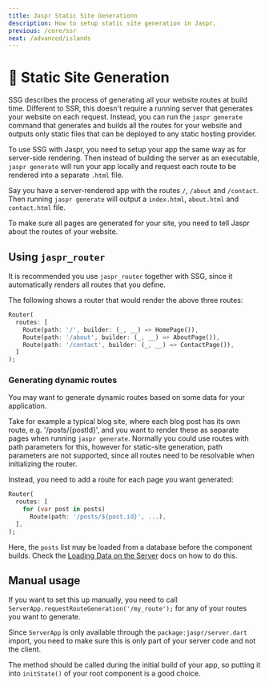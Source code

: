 ```yaml
---
title: Jaspr Static Site Generationn
description: How to setup static site generation in Jaspr.
previous: /core/ssr
next: /advanced/islands
---
```


# 📑 Static Site Generation

SSG describes the process of generating all your website routes at build time. Different to SSR, this doesn't require
a running server that generates your website on each request. Instead, you can run the `jaspr generate` command that generates
and builds all the routes for your website and outputs only static files that can be deployed to any static hosting provider.



To use SSG with Jaspr, you need to setup your app the same way as for server-side rendering. Then instead of building the
server as an executable, `jaspr generate` will run your app locally and request each route to be rendered into a separate `.html` file.

Say you have a server-rendered app with the routes `/`, `/about` and `/contact`. Then running `jaspr generate` will
output a `index.html`, `about.html` and `contact.html` file.

To make sure all pages are generated for your site, you need to tell Jaspr about the routes of your website.

## Using `jaspr_router`

It is recommended you use `jaspr_router` together with SSG, since it automatically renders all routes that you define.

The following shows a router that would render the above three routes:

```dart
Router(
  routes: [
    Route(path: '/', builder: (_, __) => HomePage()),
    Route(path: '/about', builder: (_, __) => AboutPage()),
    Route(path: '/contact', builder: (_, __) => ContactPage()),
  ]
);
```

### Generating dynamic routes

You may want to generate dynamic routes based on some data for your application.

Take for example a typical blog site, where each blog post has its own route, e.g. '/posts/{postId}', and you want
to render these as separate pages when running `jaspr generate`. Normally you could use routes with path parameters for this,
however for static-site generation, path parameters are not supported, since all routes need to be resolvable when initializing the router.

Instead, you need to add a route for each page you want generated:

```dart
Router(
  routes: [
    for (var post in posts)
      Route(path: '/posts/${post.id}', ...),
  ],
);
```

Here, the `posts` list may be loaded from a database before the component builds.
Check the [Loading Data on the Server](/core/ssr#-loading-data-on-the-server) docs on how to do this.

## Manual usage

If you want to set this up manually, you need to call `ServerApp.requestRouteGeneration('/my_route');` for any of your
routes you want to generate.

Since `ServerApp` is only available through the `package:jaspr/server.dart` import, you need to make sure this is only part of your
server code and not the client.

The method should be called during the initial build of your app, so putting it into `initState()` of your root component is a good choice.
